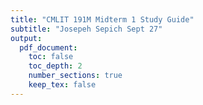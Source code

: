 ```yaml
---
title: "CMLIT 191M Midterm 1 Study Guide"
subtitle: "Josepeh Sepich Sept 27"
output:
  pdf_document:
    toc: false
    toc_depth: 2
    number_sections: true
    keep_tex: false
---
```













